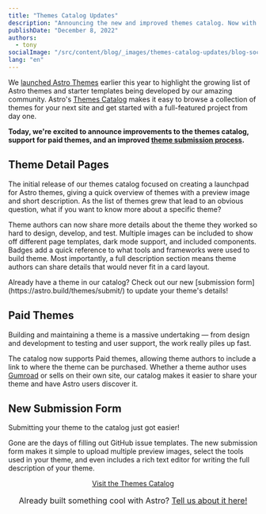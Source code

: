 ```yaml
---
title: "Themes Catalog Updates"
description: "Announcing the new and improved themes catalog. Now with support for more detailed theme descriptions and paid themes."
publishDate: "December 8, 2022"
authors:
  - tony
socialImage: "/src/content/blog/_images/themes-catalog-updates/blog-social.webp"
lang: "en"
---
```



We [launched Astro Themes](https://astro.build/blog/themes-and-integrations/) earlier this year to highlight the growing list of Astro themes and starter templates being developed by our amazing community. Astro's [Themes Catalog](https://astro.build/themes/) makes it easy to browse a collection of themes for your next site and get started with a full-featured project from day one.

**Today, we're excited to announce improvements to the themes catalog, support for paid themes, and an improved [theme submission process](https://astro.build/themes/submit).**

<BlogContentImage src={themesPreview} alt="Screenshots of three Astro theme home pages" />

## Theme Detail Pages

The initial release of our themes catalog focused on creating a launchpad for Astro themes, giving a quick overview of themes with a preview image and short description. As the list of themes grew that lead to an obvious question, what if you want to know more about a specific theme?

<BlogContentImage
	src={themesPreview2}
	alt="Screenshots of the new Astro themes catalog details page"
/>

Theme authors can now share more details about the theme they worked so hard to design, develop, and test. Multiple images can be included to show off different page templates, dark mode support, and included components. Badges add a quick reference to what tools and frameworks were used to build theme. Most importantly, a full description section means theme authors can share details that would never fit in a card layout.

<Note title="Submit your theme">
	Already have a theme in our catalog? Check out our new [submission
	form](https://astro.build/themes/submit/) to update your theme's details!
</Note>

## Paid Themes

Building and maintaining a theme is a massive undertaking — from design and development to testing and user support, the work really piles up fast.

<BlogContentImage
	src={paidThemes}
	alt="Screenshots showing the details page for a paid theme on the new themes catalog"
/>

The catalog now supports Paid themes, allowing theme authors to include a link to where the theme can be purchased. Whether a theme author uses [Gumroad](https://gumroad.com/) or sells on their own site, our catalog makes it easier to share your theme and have Astro users discover it.

## New Submission Form

Submitting your theme to the catalog just got easier!

<BlogContentImage
	src={submitThemes}
	alt="An online form used to submit theme details with preview images, descriptions, and tags."
/>

Gone are the days of filling out GitHub issue templates. The new submission form makes it simple to upload multiple preview images, select the tools used in your theme, and even includes a rich text editor for writing the full description of your theme.

<div
	style="
    display: flex;
    justify-content: center;
    flex-direction: column;
    align-items: center;"
>
	<a class="button-primary" href="https://astro.build/themes">
		<span>Visit the Themes Catalog</span>
	</a>
	<span style="font-size: 1rem;margin: 1rem;">
		Already built something cool with Astro?
		<a href="https://astro.build/themes/submit">Tell us about it here!</a>
	</span>
</div>
